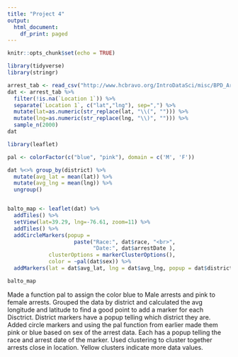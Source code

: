 ---
title: "Project 4"
output:
  html_document:
    df_print: paged
---

```{r setup, include=FALSE}
knitr::opts_chunk$set(echo = TRUE)

library(tidyverse)
library(stringr)

```

```{r map_setup}
arrest_tab <- read_csv("http://www.hcbravo.org/IntroDataSci/misc/BPD_Arrests.csv")
dat <- arrest_tab %>% 
  filter(!is.na(`Location 1`)) %>%
  separate(`Location 1`, c("lat","lng"), sep=",") %>%
  mutate(lat=as.numeric(str_replace(lat, "\\(", ""))) %>%
  mutate(lng=as.numeric(str_replace(lng, "\\)", ""))) %>%
  sample_n(2000)
dat


```


```{r map_disp}
library(leaflet)

pal <- colorFactor(c("blue", "pink"), domain = c('M', 'F'))

dat %<>% group_by(district) %>%
  mutate(avg_lat = mean(lat)) %>%
  mutate(avg_lng = mean(lng)) %>%
  ungroup()


balto_map <- leaflet(dat) %>%
  addTiles() %>%
  setView(lat=39.29, lng=-76.61, zoom=11) %>%
  addTiles() %>%
  addCircleMarkers(popup = 
                     paste("Race:", dat$race, "<br>",
                           "Date:", dat$arrestDate ),
             clusterOptions = markerClusterOptions(),
             color = ~pal(dat$sex)) %>%
  addMarkers(lat = dat$avg_lat, lng = dat$avg_lng, popup = dat$district)

balto_map


```


Made a function pal to assign the color blue to Male arrests and pink to female arrests. Grouped the data by district and calculated the avg longitude and latitude to find a good point to add a marker for each Disctrict. District markers have a popup telling which district they are. Added circle markers and using the pal function from earlier made them pink or blue based on sex of the arrest data. Each has a popup telling the race and arrest date of the marker. Used clustering to cluster together arrests close in location. Yellow clusters indicate more data values. 


